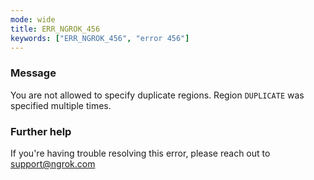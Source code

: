 ```yaml
---
mode: wide
title: ERR_NGROK_456
keywords: ["ERR_NGROK_456", "error 456"]
---
```


### Message

You are not allowed to specify duplicate regions. Region `DUPLICATE` was specified multiple times.

### Further help

If you're having trouble resolving this error, please reach out to [support@ngrok.com](mailto:support@ngrok.com?subject=Help%20with%20ERR_NGROK_456)
